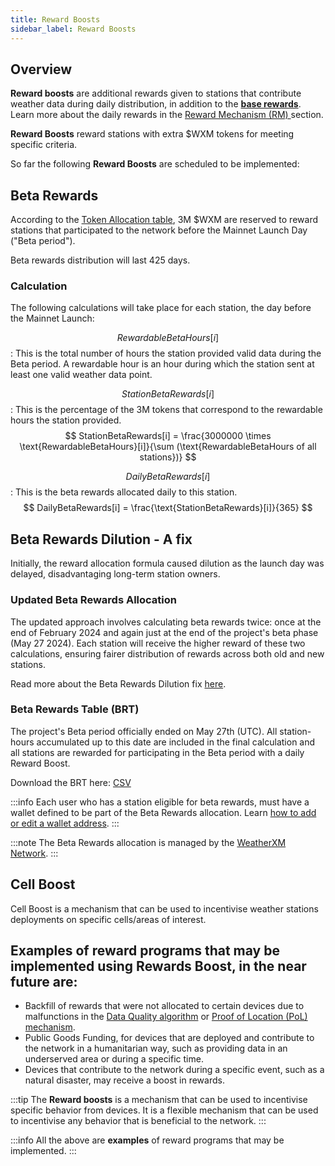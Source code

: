 ```yaml
---
title: Reward Boosts
sidebar_label: Reward Boosts
---
```




## Overview

**Reward boosts** are additional rewards given to stations that contribute weather data during daily distribution, in addition to the [**base rewards**](/rewards/reward-mechanism#daily-rewards-calculation-process). Learn more about the daily rewards in the [Reward Mechanism (RM) ](/rewards/reward-mechanism) section.

**Reward Boosts** reward stations with extra $WXM tokens for meeting specific criteria. 

So far the following **Reward Boosts** are scheduled to be implemented:

## Beta Rewards

According to the [Token Allocation table](https://weatherxm.network/docs/wxm-token.html#token-allocation), 3M $WXM are reserved to reward stations that participated to the network before the Mainnet Launch Day ("Beta period").

Beta rewards distribution will last 425 days.

### Calculation

The following calculations will take place for each station, the day before the Mainnet Launch:

$$RewardableBetaHours[i]$$: This is the total number of hours the station provided valid data during the Beta period.
A rewardable hour is an hour during which the station sent at least one valid weather data point.

$$StationBetaRewards[i]$$: This is the percentage of the 3M tokens that correspond to the rewardable hours the station provided.
$$
StationBetaRewards[i] = \frac{3000000 \times \text{RewardableBetaHours}[i]}{\sum (\text{RewardableBetaHours of all stations})}
$$

$$DailyBetaRewards[i]$$: This is the beta rewards allocated daily to this station.
$$
DailyBetaRewards[i] = \frac{\text{StationBetaRewards}[i]}{365}
$$

## Beta Rewards Dilution - A fix

Initially, the reward allocation formula caused dilution as the launch day was delayed, disadvantaging long-term station owners. 

### Updated Beta Rewards Allocation 

The updated approach involves calculating beta rewards twice: once at the end of February 2024 and again just at the end of the project's beta phase (May 27 2024).
Each station will receive the higher reward of these two calculations, ensuring fairer distribution of rewards across both old and new stations.

Read more about the Beta Rewards Dilution fix [here](https://blog.weatherxm.com/a-fix-for-beta-rewards-dilution-493f1a81a28d).

### Beta Rewards Table (BRT)
  
The project's Beta period officially ended on May 27th (UTC). All station-hours accumulated up to this date are included in the final calculation and all stations are rewarded for participating in the Beta period with a daily Reward Boost.

Download the BRT here: [CSV](https://weatherxm.network/wxm-brt-final.csv)

:::info
Each user who has a station eligible for beta rewards, must have a wallet defined to be part of the Beta Rewards allocation. Learn [how to add or edit a wallet address](/mobile-app/wallet/add-edit-wallet-address).
:::

:::note
The Beta Rewards allocation is managed by the [WeatherXM Network](https://weatherxm.network).
:::

## Cell Boost

Cell Boost is a mechanism that can be used to incentivise weather stations deployments on specific cells/areas of interest.

## Examples of reward programs that may be implemented using **Rewards Boost**, in the near future are:

- Backfill of rewards that were not allocated to certain devices due to malfunctions in the [Data Quality algorithm](/rewards/quality-of-data) or [Proof of Location (PoL) mechanism](/rewards/proof-of-location).
- Public Goods Funding, for devices that are deployed and contribute to the network in a humanitarian way, such as providing data in an underserved area or during a specific time. 
- Devices that contribute to the network during a specific event, such as a natural disaster, may receive a boost in rewards.

:::tip
The **Reward boosts** is a mechanism that can be used to incentivise specific behavior from devices. It is a flexible mechanism that can be used to incentivise any behavior that is beneficial to the network.
:::

:::info
All the above are **examples** of reward programs that may be implemented. 
::: 